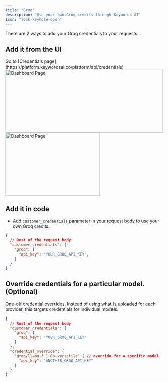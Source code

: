 ```yaml
---
title: "Groq"
description: "Use your own Groq credits through Keywords AI"
icon: "lock-keyhole-open"
---
```


There are 2 ways to add your Groq credentials to your requests:
## Add it from the UI 
<Steps>
<Step title="Go to the Credentials page">
Go to [Credentials page](https://platform.keywordsai.co/platform/api/credentials)
<img height="200" width="500"  src="/images/bring-own-key.png" alt="Dashboard Page"/>
</Step>
<Step title="Add your Groq credentials.">

<img height="200" width="300"  src="/images/providers/groq.png" alt="Dashboard Page"/>
</Step>
</Steps>

## Add it in code
- Add `customer_credentials` parameter in your [request body](/api-endpoints/proxy-endpoints/chat-completions) to use your own Groq credits.

```json
{
  // Rest of the request body
  "customer_credentials": {
    "groq": {
      "api_key": "YOUR_GROQ_API_KEY",
    }
  }
}
```

## Override credentials for a particular model. (Optional)
One-off credential overrides. Instead of using what is uploaded for each provider, this targets credentials for individual models.
```json
{
  // Rest of the request body
  "customer_credentials": {
    "groq": {
      "api_key": "YOUR_GROQ_API_KEY"
    }
  },
  "credential_override": {
    "groq/llama-3.1-8b-versatile":{ // override for a specific model.
      "api_key": "ANOTHER_GROQ_API_KEY"
    }
  }
}